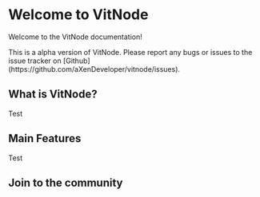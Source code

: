 # Welcome to VitNode

Welcome to the VitNode documentation!


<Callout type="warning" emoji="⚠️">
  This is a alpha version of VitNode. Please report any bugs or issues to the issue tracker on
  [Github](https://github.com/aXenDeveloper/vitnode/issues).
</Callout>

## What is VitNode?

Test

## Main Features

Test

## Join to the community


<Cards>
  <Card title="GitHub" href="https://github.com/aXenDeveloper/vitnode/discussions" />
</Cards>
